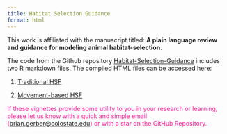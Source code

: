 ```yaml
---
title: Habitat Selection Guidance
format: html
---
```


<!-- Google tag (gtag.js) -->
<script async src="https://www.googletagmanager.com/gtag/js?id=G-GKZX8NT15C"></script>
<script>
  window.dataLayer = window.dataLayer || [];
  function gtag(){dataLayer.push(arguments);}
  gtag('js', new Date());

  gtag('config', 'G-GKZX8NT15C');
</script>

This work is affiliated with the manuscript titled: **A plain language review and guidance for modeling animal habitat-selection**.

The code from the Github repository [Habitat-Selection-Guidance](https://github.com/bgerber123/Habitat-Selection-Guidance/) includes two R markdown files. The compiled HTML files can be accessed here:


1. [Traditional HSF](TraditionalHSF.html)
  
2. [Movement-based HSF](MovementHSF.html)


<span style="color:deeppink">If these vignettes provide some utility to you in your research or learning, please let us know with a quick and simple email ([brian.gerber\@colostate.edu](mailto:brian.gerber@colostate.edu){.email}) or with a star on the GitHub Repository.</span>
